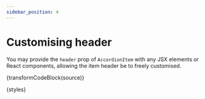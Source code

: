 ```yaml
---
sidebar_position: 4
---
```



# Customising header

You may provide the `header` prop of `AccordionItem` with any JSX elements or React components,
allowing the item header be to freely customised.

<CustomisingHeader />

<CodeBlock language="jsx">{transformCodeBlock(source)}</CodeBlock>

<CodeBlock language="css" title="styles.module.css">
  {styles}
</CodeBlock>
